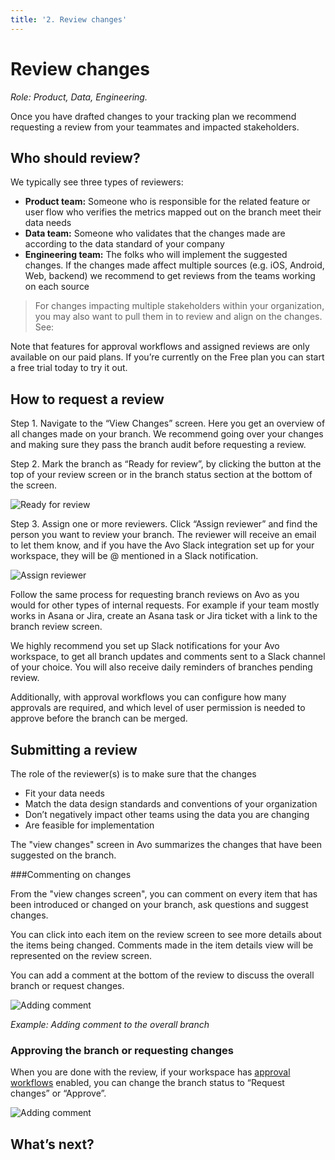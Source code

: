 ```yaml
---
title: '2. Review changes'
---
```



# Review changes

_Role: Product, Data, Engineering._

Once you have drafted changes to your tracking plan we recommend requesting a review from your teammates and impacted stakeholders.

## Who should review?

We typically see three types of reviewers:

- **Product team:** Someone who is responsible for the related feature or user flow who verifies the metrics mapped out on the branch meet their data needs
- **Data team:** Someone who validates that the changes made are according to the data standard of your company
- **Engineering team:** The folks who will implement the suggested changes. If the changes made affect multiple sources (e.g. iOS, Android, Web, backend) we recommend to get reviews from the teams working on each source

> For changes impacting multiple stakeholders within your organization, you may also want to pull them in to review and align on the changes. See: <PageLink
  image="/docs/images/svg/analyticsmanager.svg"
  title="Impacted Stakeholders"
  description="Managing changes impacting multiple stakeholders"
  href="/data-design/guides/managing-changes-impacting-multiple-stakeholders"
/>

<Callout type="info">
  Note that features for approval workflows and assigned reviews are only available on our paid plans. If you’re currently on the Free plan you can start a free trial today to try it out.
</Callout>

## How to request a review

Step 1. Navigate to the “View Changes” screen. Here you get an overview of all changes made on your branch. We recommend going over your changes and making sure they pass the branch audit before requesting a review. 

Step 2. Mark the branch as “Ready for review”, by clicking the button at the top of your review screen or in the branch status section at the bottom of the screen.

![Ready for review](/images/workflow/2.review/ready-for-review.png)

Step 3. Assign one or more reviewers. Click “Assign reviewer” and find the person you want to review your branch. The reviewer will receive an email to let them know, and if you have the Avo Slack integration set up for your workspace, they will be @ mentioned in a Slack notification.

![Assign reviewer](/images/workflow/2.review/assign-reviewer.png)

<Callout type="info" emoji="💡">
  Follow the same process for requesting branch reviews on Avo as you would for
  other types of internal requests. For example if your team mostly works in
  Asana or Jira, create an Asana task or Jira ticket with a link to the branch
  review screen.
</Callout>

We highly recommend you set up Slack notifications for your Avo workspace, to get all branch updates and comments sent to a Slack channel of your choice. You will also receive daily reminders of branches pending review.

<PageLink
  image="/docs/images/svg/dev.svg"
  title="Slack notifications"
  description="Learn how to enable Slack notifications in your Avo Workspace"
  href="/workspace/integrations#slack"
/>

Additionally, with approval workflows you can configure how many approvals are required, and which level of user permission is needed to approve before the branch can be merged.

<PageLink
  image="/docs/images/svg/analyticsmanager.svg"
  title="Approval workflows"
  description="Increase the quality of your tracking plan with protected main branch and branch approvals"
  href="/data-design/branches/approval-workflows"
/>

## Submitting a review

The role of the reviewer(s) is to make sure that the changes

- Fit your data needs
- Match the data design standards and conventions of your organization
- Don’t negatively impact other teams using the data you are changing
- Are feasible for implementation

The "view changes" screen in Avo summarizes the changes that have been suggested on the branch.

###Commenting on changes

From the "view changes screen", you can comment on every item that has been introduced or changed on your branch, ask questions and suggest changes.

You can click into each item on the review screen to see more details about the items being changed. Comments made in the item details view will be represented on the review screen.

You can add a comment at the bottom of the review to discuss the overall branch or request changes.

![Adding comment](/images/workflow/2.review/branch-comment.png)

_Example: Adding comment to the overall branch_

### Approving the branch or requesting changes

When you are done with the review, if your workspace has [approval workflows](/data-design/branches/approval-workflows) enabled, you can change the branch status to “Request changes” or “Approve”.

![Adding comment](/images/workflow/2.review/approve-branch.png)

## What’s next?

<PageLink
  image="/docs/images/svg/analyticsmanager.svg"
  title="3. Request implementation"
  description="Learn how to request implementation"
  href="/workflow/request-implementation"
/>
